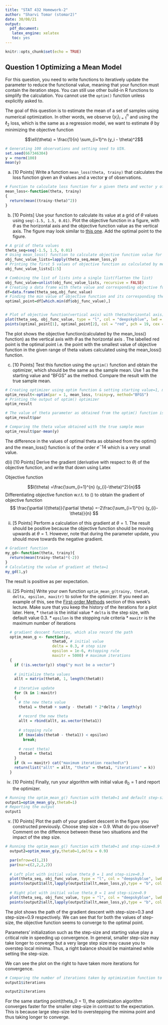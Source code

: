 ```yaml
---
title: "STAT 432 Homework-2"
author: "Sharvi Tomar (stomar2)"
date: 30/08/21
output:
  pdf_document: 
   latex_engine: xelatex
   toc: yes
---
```


```r
knitr::opts_chunk$set(echo = TRUE)
```

## Question 1 Optimizing a Mean Model

For this question, you need to write functions to iteratively update the parameter to reduce the functional value, meaning that your function must contain the iteration steps. You can still use other build-in R functions to simplify the calculation. You cannot use the `optim()` function unless explicitly asked to. 

The goal of this question is to estimate the mean of a set of samples using numerical optimization. In other words, we observe $\{y_i\}_{i=1}^n$ and using the $\ell_2$ loss, which is the same as a regression model, we want to estimate $\theta$ by minimizing the objective function 

$$\ell(\theta) = \frac{1}{n} \sum_{i=1}^n (y_i - \theta)^2$$

```r
# Generating 100 observations and setting seed to UIN.
set.seed(667346304)
y = rnorm(100)
mean(y)
```

a) [10 Points] Write a function `mean_loss(theta, trainy)` that calculates the loss function given an $\theta$ values and a vector $\mathbf{y}$ of observations. 
```r
# Function to calculate loss function for a given theta and vector y of observations
mean_loss<-function(theta, trainy)
{
  return(mean((trainy-theta)^2))
}
```

b) [10 Points] Use your function to calculate its value at a grid of $\theta$ values using `seq(-1.5, 1.5, 0.01)`. Plot the objective function in a figure, with $\theta$ as the horizontal axis and the objective function value as the vertical axis. The figure may look similar to [this one](https://teazrq.github.io/stat432/RNotes/NumOpt/NumOptBasic.html#First-order_Property). Add the optimal point to the figure.
```r
# A grid of theta values
theta_seq=seq(-1.5, 1.5, 0.01)
# Using mean_loss() function to calculate objective function value for theta values
obj_func_value_lists=lapply(theta_seq,mean_loss,y)
# Printing the first 5 values of objective function as calculated by mean_loss()
obj_func_value_lists[1:5]
```

```r
# Combining the list of lists into a single list(flatten the list)
obj_func_value=unlist(obj_func_value_lists, recursive = FALSE)
# Creating a data frame with theta value and corresponding objective function value
df=data.frame(theta_seq,obj_func_value)
# Finding the min value of objective function and its corresponding theta value
optimal_point=df[which.min(df$obj_func_value),]


# Plot of objective function(vertical axis) with theta(horizontal axis) & labelled optimal point
plot(theta_seq, obj_func_value, type = "l", col = "deepskyblue", lwd = 1.5)
points(optimal_point[1], optimal_point[2], col = "red", pch = 19, cex = 2.5)
```
The plot shows the objective function(calculated by the mean_loss() function) as the vertical axis with $\theta$ as the horizontal axis . The labelled red point is the optimal point i.e. the point with the smallest value of objective function in the given range of theta values calculated using the mean_loss() function.

c) [10 Points] Test this function using the `optim()` function and obtain the optimizer, which should be the same as the sample mean. Use 1 as the starting value and "BFGS" as the method. Compare the result with the true sample mean. 

```r
# Creating optimizer using optim function & setting starting value=1, method= "BFGS"
optim_result<-optim(par = 1, mean_loss, trainy=y, method="BFGS")
# Printing the output of optim() optimizer
optim_result
```


```r
# The value of theta parameter as obtained from the optim() function is 
optim_result$par
```

```r
# Comparing the theta value obtained with the true sample mean
optim_result$par-mean(y)
```
The difference in the values of optimal theta as obtained from the optim() and the mean_loss() function is of the order $e^-14$ which is a very small value.


d)i) [10 Points] Derive the gradient (derivative with respect to $\theta$) of the objective function, and write that down using Latex 

Objective function 

$$l(\theta) =\frac{\sum_{i=1}^{n} (y_{i}-\theta)^2}{n}$$
Differentiating objective function w.r.t. to \(\theta\) to obtain the gradient of objective function
$$
\frac{\partial l(\theta)}{\partial \theta} =-2\frac{\sum_{i=1}^{n} (y_{i}-\theta)}{n}
$$

ii) [5 Points] Perform a calculation of this gradient at $\theta = 1$. The result should be positive because the objective function should be moving upwards at $\theta = 1$. However, note that during the parameter update, you should move towards the negative gradient.
```r
# Gradient function
my_gd<-function(theta, trainy){
  return(mean(trainy-theta)*(-2))
}
# Calculating the value of gradient at theta=1
my_gd(1,y)
```
The result is positive as per expectation.


iii) [25 Points] Write your own function `optim_mean_g(trainy, theta0, delta, epsilon, maxitr)` to solve for the optimizer. If you need an example of this, see the [First-order Methods](https://teazrq.github.io/stat432/RNotes/NumOpt/NumOptMethods.html#First-order_Methods) section of this week's lecture. Make sure that you keep the history of the iterations for a plot later. Here, 
            * `theta0` is the initial value
            * `delta` is the step size, with default value 0.3. 
            * `epsilon` is the stopping rule criteria
            * `maxitr` is the maximum number of iterations

```r
  # gradient descent function, which also record the path
  optim_mean_g <- function(y, 
                     theta0, # initial value
                     delta = 0.3, # step size
                     epsilon = 1e-6, #stopping rule
                     maxitr = 5000) # maximum iterations
  {
    if (!is.vector(y)) stop("y must be a vector")
    
    # initialize theta values
    allt = matrix(theta0, 1, length(theta0))
    
    # iterative update
    for (k in 1:maxitr)
    {
      # the new theta value
      theta1 = theta0 + sum(y - theta0) * 2*delta / length(y)   
      
      # record the new theta
      allt = rbind(allt, as.vector(theta1))
      
      # stopping rule
      if (max(abs(theta0 - theta1)) < epsilon)
        break;
      
      # reset theta)
      theta0 = theta1
    }
    if (k == maxitr) cat("maximum iteration reached\n")
    return(list("allt" = allt, "theta" = theta1, "iterations" = k))
  }
```

iv) [10 Points] Finally, run your algorithm with initial value $\theta_0 = 1$ and report the optimizer. 
```r
# Running the optim_mean_g() function with theta0=1 and default step-size=0.3
output1=optim_mean_g(y,theta0=1)
# Reporting the output
output1
```

v) [10 Points] Plot the path of your gradient descent in the figure you constructed previously. Choose step size = $0.9$. What do you observe? Comment on the difference between these two situations and the impact of the step size. 
```r
# Running the optim_mean_g() function with theta0=1 and step-size=0.9
  output2=optim_mean_g(y,theta0=1,delta = 0.9)

  par(mfrow=c(1,2))
  par(mar=c(2,2,2,2))
  
  # Left plot with initial value theta_0 = 1 and step-size=0.3
  plot(theta_seq, obj_func_value, type = "l", col = "deepskyblue", lwd = 1.5)
  points(output1$allt,lapply(output1$allt,mean_loss,y),type = "b", col = "red", pch = 19)
  
  # Right plot with initial value theta_0 = 1 and step-size=0.9
  plot(theta_seq, obj_func_value, type = "l", col = "deepskyblue", lwd = 1.5)
  points(output2$allt,lapply(output2$allt,mean_loss,y),type = "b", col = "red", pch = 19)

```


The plot shows the path of the gradient descent with step-size=0.3 and step-size=0.9 respectively.
We can see that for both the values of step-size, the objective function seems to converge to the optimal point.

Parameters’ initialization such as the step-size and starting value play a critical role in speeding up convergence.
In general, smaller step-size may take longer to converge but a very large step size may cause you to overstep local minima. Thus, a right balance should be maintained while setting the step-size. 

We can see the plot on the right to have taken more iterations for convergence.

```r
# Comparing the number of iterations taken by optimization function to converge in both cases
output1$iterations

output2$iterations
```


For the same starting point(theta_0 = 1), the optimization algorithm converges faster for the smaller step-size in contrast to the expectation. This is because large step-size led to overstepping the minima point and thus taking longer to converge.

